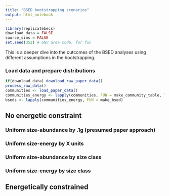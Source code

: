 ```yaml
---
title: "BSED bootstrapping scenarios"
output: html_notebook
---
```

```r
library(replicatebecs)
download_data = FALSE
source_sims = FALSE
set.seed(352) # GNV area code, for fun
```

This is a deeper dive into the outcomes of the BSED analyses using different assumptions in the bootstrapping. 

### Load data and prepare distributions

```r
if(download_data) download_raw_paper_data()
process_raw_data()
communities <- load_paper_data()
communities_energy <- lapply(communities, FUN = make_community_table, ln_units = 0.2)
bseds <- lapply(communities_energy, FUN = make_bsed)
```

## No energetic constraint

### Uniform size-abundance by .1g (presumed paper approach)

### Uniform size-energy by X units

### Uniform size-abundance by size class

### Uniform size-energy by size class

## Energetically constrained


